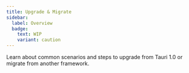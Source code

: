 ```yaml
---
title: Upgrade & Migrate
sidebar:
  label: Overview
  badge:
    text: WIP
    variant: caution
---
```


Learn about common scenarios and steps to upgrade from Tauri 1.0 or migrate from another framework.


<CardGrid>
	<LinkCard
		title="Upgrade from Tauri 1.0"
		href="/start/upgrade-migrate/from-tauri-1"
	/>
	<LinkCard
		title="Migrate from Electron"
		href="/start/upgrade-migrate/from-electron"
	/>
	<LinkCard
		title="Migrate from Flutter"
		href="/start/upgrade-migrate/from-flutter"
	/>
</CardGrid>
